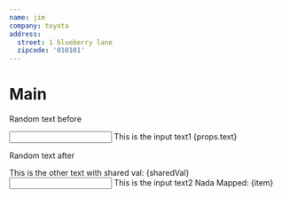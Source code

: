 ```yaml
---
name: jim
company: toyota
address:
  street: 1 blueberry lane
  zipcode: '010101'
---
```


# Main

Random text before

<Input>
  This is the input text1 {props.text}
</Input>

Random text after

<Other>
  This is the other text with shared val: {sharedVal}
</Other>

<Input>
  This is the input text2
</Input>

<ForEach arr={props.arr}>
  Nada
  <Other>
    Mapped: {item}
  </Other>
</ForEach>